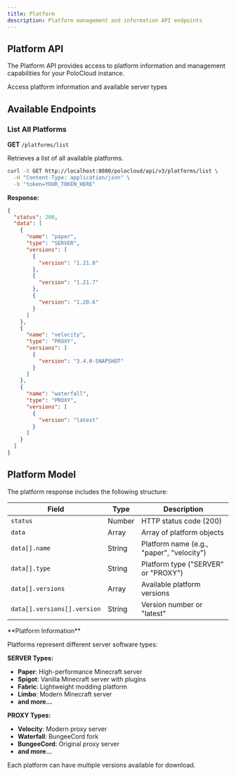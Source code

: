 ```yaml
---
title: Platform
description: Platform management and information API endpoints
---
```


## Platform API

The Platform API provides access to platform information and management capabilities for your PoloCloud instance.

<div className="text-center mb-12">
    <div className="w-20 h-1 bg-gradient-to-r from-transparent via-blue-500/50 to-transparent rounded-full mx-auto mb-6" />
    <div className="text-xl text-muted-foreground max-w-3xl mx-auto">
        Access platform information and available server types
    </div>
</div>

## Available Endpoints

### List All Platforms

**GET** `/platforms/list`

Retrieves a list of all available platforms.

```bash
curl -X GET http://localhost:8080/polocloud/api/v3/platforms/list \
  -H "Content-Type: application/json" \
  -b "token=YOUR_TOKEN_HERE"
```

**Response:**
```json
{
  "status": 200,
  "data": [
    {
      "name": "paper",
      "type": "SERVER",
      "versions": [
        {
          "version": "1.21.8"
        },
        {
          "version": "1.21.7"
        },
        {
          "version": "1.20.6"
        }
      ]
    },
    {
      "name": "velocity",
      "type": "PROXY",
      "versions": [
        {
          "version": "3.4.0-SNAPSHOT"
        }
      ]
    },
    {
      "name": "waterfall",
      "type": "PROXY",
      "versions": [
        {
          "version": "latest"
        }
      ]
    }
  ]
}
```

## Platform Model

The platform response includes the following structure:

| Field | Type | Description |
|-------|------|-------------|
| `status` | Number | HTTP status code (200) |
| `data` | Array | Array of platform objects |
| `data[].name` | String | Platform name (e.g., "paper", "velocity") |
| `data[].type` | String | Platform type ("SERVER" or "PROXY") |
| `data[].versions` | Array | Available platform versions |
| `data[].versions[].version` | String | Version number or "latest" |

<Callout type="info">
**Platform Information**

Platforms represent different server software types:

**SERVER Types:**
- **Paper**: High-performance Minecraft server
- **Spigot**: Vanilla Minecraft server with plugins
- **Fabric**: Lightweight modding platform
- **Limbo**: Modern Minecraft server
- **and more...**

**PROXY Types:**
- **Velocity**: Modern proxy server
- **Waterfall**: BungeeCord fork
- **BungeeCord**: Original proxy server
- **and more...**

Each platform can have multiple versions available for download.
</Callout>
